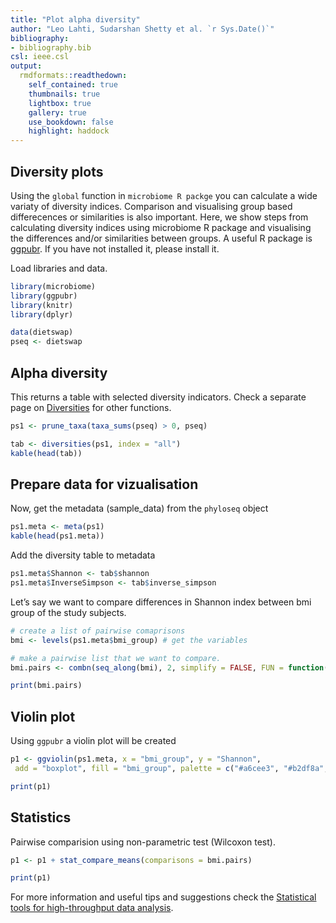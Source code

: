 ---
title: "Plot alpha diversity"
author: "Leo Lahti, Sudarshan Shetty et al. `r Sys.Date()`"
bibliography: 
- bibliography.bib
csl: ieee.csl
output:
  rmdformats::readthedown:
    self_contained: true
    thumbnails: true
    lightbox: true
    gallery: true
    use_bookdown: false
    highlight: haddock
---
<!--
  %\VignetteIndexEntry{microbiome tutorial}
  %\VignetteEngine{knitr::rmarkdown}
  %\usepackage[utf8]{inputenc}
  %\VignetteEncoding{UTF-8}
-->

## Diversity plots  

Using the `global` function in `microbiome R packge` you can calculate a wide variaty of diversity indices. Comparison and visualising group based differecences or similarities is also important. Here, we show steps from calculating diversity indices using microbiome R package and visualising the differences and/or similarities between groups. A useful R package is [ggpubr](http://www.sthda.com/english/rpkgs/ggpubr/). If you have not installed it, please install it.     

Load libraries and data.

```{r Ad-plot, warning=FALSE, message=FALSE}

library(microbiome)
library(ggpubr)
library(knitr)
library(dplyr)

data(dietswap)
pseq <- dietswap

```


## Alpha diversity

This returns a table with selected diversity indicators. Check a separate page on [Diversities](Diversity.html) for other functions.

```{r Ad-plot1, warning=FALSE, message=FALSE, results="asis"}

ps1 <- prune_taxa(taxa_sums(pseq) > 0, pseq)

tab <- diversities(ps1, index = "all")
kable(head(tab))

```


## Prepare data for vizualisation
Now, get the metadata (sample_data) from the `phyloseq` object

```{r Ad-plot2, warning=FALSE, message=FALSE, results="asis"}

ps1.meta <- meta(ps1)
kable(head(ps1.meta))

```

Add the diversity table to metadata

```{r Ad-plot3, warning=FALSE, message=FALSE}

ps1.meta$Shannon <- tab$shannon 
ps1.meta$InverseSimpson <- tab$inverse_simpson
```

Let's say we want to compare differences in Shannon index between bmi group of the study subjects.  

```{r Ad-plot4, warning=FALSE, message=FALSE}

# create a list of pairwise comaprisons
bmi <- levels(ps1.meta$bmi_group) # get the variables

# make a pairwise list that we want to compare.
bmi.pairs <- combn(seq_along(bmi), 2, simplify = FALSE, FUN = function(i)bmi[i])

print(bmi.pairs)
```

## Violin plot  

Using `ggpubr` a violin plot will be created

```{r Ad-plot5, warning=FALSE, message=FALSE, fig.width=8, fig.height=6}

p1 <- ggviolin(ps1.meta, x = "bmi_group", y = "Shannon",
 add = "boxplot", fill = "bmi_group", palette = c("#a6cee3", "#b2df8a", "#fdbf6f")) 

print(p1)

```


## Statistics  

Pairwise comparision using non-parametric test (Wilcoxon test).

```{r Ad-plot6, warning=FALSE, message=FALSE}

p1 <- p1 + stat_compare_means(comparisons = bmi.pairs) 

print(p1)

```

For more information and useful tips and suggestions check the [Statistical tools for high-throughput data analysis](http://www.sthda.com/english/rpkgs/ggpubr/).  





